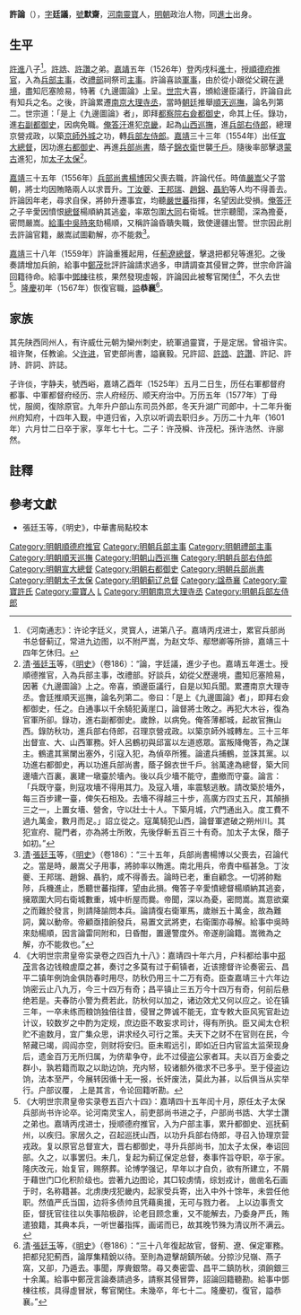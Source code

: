 {{明清人物信息框
| 姓名 = 許論
| 原名 =
| 圖片名稱= 
| 圖片大小 =
| 圖片說明 = 
| 最高職務 = 总督蓟辽兵部尚书
| 國家 = 大明 
| 爵位 =
| 籍貫 = [[河南|河南]][[靈寶縣|靈寶縣]]
| 族裔 = 
| 字號 = 
| 諡號 = 恭襄
| 出生日期 = 弘治八年
| 出生地點 = 
| 逝世日期 = 嘉靖四十五年丙寅闰十月
| 逝世地點 =
| 墓葬 = 墓在靈寳县城东南
| 配偶 = 
| 親屬 = （子）许倓（衡州知府）
| 出身 =
* 嘉靖五年丙戌科同進士出身
| 經歷 =
| 著作 = 
}}'''許論'''（{{bd|1495年||1566年|catIdx=X许}}），[[表字|字]]'''廷議'''，[[號|號]]'''默齋'''，[[河南承宣布政使司|河南]][[靈寶縣|靈寶]]人，[[明朝|明朝]]政治人物，同[[進士|進士]]出身。

==生平==
[[許進_(明朝)|許進]]八子<ref>《河南通志》：许论字廷义，灵寳人，进第八子。嘉靖丙戌进士，累官兵部尚书总督蓟辽，常进九边图，以不附严嵩，为赵文华、鄢𢡟卿等所排，嘉靖三十四年乞休归。</ref>。[[許誥|許誥]]、[[許讚|許讚]]之弟。[[嘉靖|嘉靖]]五年（1526年）登丙戌科[[進士|進士]]，授[[順德府|順德府]][[推官|推官]]，入為[[兵部|兵部]][[主事|主事]]，改[[禮部|禮部]]祠祭司[[主事|主事]]。許論喜談[[軍事|軍事]]，由於從小跟從父親在[[邊境|邊境]]，盡知厄塞險易，特著《九邊圖論》上呈。[[嘉靖帝|世宗]]大喜，頒給邊臣議行，許論自此有知兵之名。之後，許論累遷[[南京|南京]][[大理寺丞|大理寺丞]]，當時[[朝廷|朝廷]]推舉[[順天巡撫|順天巡撫]]，論名列第二。世宗道：「是上《九邊圖論》者」，即拜[[都察院|都察院]][[右僉都御史|右僉都御史]]，命其上任。錄功，進[[右副都御史|右副都御史]]，因病免職。[[俺答汗|俺答汗]]進犯[[京畿|京畿]]，起為[[山西巡撫|山西巡撫]]，進[[兵部右侍郎|兵部右侍郎]]，總理京營戎政，以築[[北京城墻|京師外城]]之功，轉[[兵部左侍郎|兵部左侍郎]]。[[嘉靖|嘉靖]]三十三年（1554年）出任[[宣大總督|宣大總督]]，因功進[[右都御史|右都御史]]、再進[[兵部尚書|兵部尚書]]，蔭子[[錦衣衛|錦衣衛]]世襲[[千戶|千戶]]。隨後率部擊退[[蒙古|蒙古]]進犯，加[[太子太保|太子太保]]<ref>[[清|清]]·[[張廷玉|張廷玉]]等，《[[明史|明史]]》（卷186）：“論，字廷議，進少子也。嘉靖五年進士。授順德推官，入為兵部主事，改禮部。好談兵，幼從父歷邊境，盡知厄塞險易，因著《九邊圖論》上之。帝喜，頒邊臣議行，自是以知兵聞。累遷南京大理寺丞。會廷推順天巡撫，論名列第二。帝曰：「是上《九邊圖論》者」，即拜右僉都御史，任之。白通事以千余騎犯黃崖口，論督將士敗之。再犯大木谷，復為官軍所卻。錄功，進右副都御史。歲餘，以病免。俺答薄都城，起故官撫山西。錄防秋功，進兵部右侍郎，召理京營戎政。以築京師外城轉左。三十三年出督宣、大、山西軍務。奸人呂鶴初與邱富以左道惑眾。富叛降俺答，為之謀主。鶴遣其黨闌出塞外，引寇入犯，為偵卒所獲。論遣兵捕鶴，並誅其黨。以功進右都御史，再以功進兵部尚書，蔭子錦衣世千戶。翁萬達為總督，築大同邊墻六百裏，裏建一墩臺於墻內。後以兵少墻不能守，盡撤而守臺。論言：「兵既守臺，則寇攻墻不得用其力。及寇入墻，率震駭逃散。請改築於墻外，每三百步建一臺，俾矢石相及。去墻不得越三十步，高廣方四丈五尺，其顛損三之一，上置女墻、營舍，守以壯士十人。下築月城，穴門通出入。度工費不過九萬金，數月而足。」詔立從之。寇萬騎犯山西，論督軍遮破之朔州川。其犯宣府、龍門者，亦為將士所敗，先後俘斬五百三十有奇。加太子太保，蔭子如初。”</ref>。

[[嘉靖|嘉靖]]三十五年（1556年）[[兵部尚書|兵部尚書]][[楊博|楊博]]因父喪去職，許論代任。時值[[嚴嵩|嚴嵩]]父子當朝，將士均因賄賂兩人以求晋升。[[丁汝夔|丁汝夔]]、[[王邦瑞|王邦瑞]]、[[趙錦_(正德進士)|趙錦]]、[[聶豹|聶豹]]等人均不得善去。許論因年老，尋求自保，將帥升遷事宜，均聽[[嚴世蕃|嚴世蕃]]指揮，名望因此受損。[[俺答汗|俺答汗]]之子辛愛因憤恨[[總督|總督]]楊順納其逃[[妾|妾]]，率眾包圍[[大同府|大同]]右衛城。世宗聽聞，深為擔憂，密問嚴嵩。[[給事中|給事中]][[吳時來|吳時來]]劾楊順，又稱許論昏聵失職，致使邊疆出警。世宗因此削去許論官籍，嚴嵩試圖勸解，亦不能救<ref>[[清|清]]·[[張廷玉|張廷玉]]等，《[[明史|明史]]》（卷186）：“三十五年，兵部尚書楊博以父喪去，召論代之。當是時，嚴嵩父子用事，將帥率以賄進。南北用兵，帝責中樞甚急。丁汝夔、王邦瑞、趙錦、聶豹，咸不得善去。論時已老，重自顧念。一切將帥黜陟，兵機進止，悉聽世蕃指揮，望由此損。俺答子辛愛憤總督楊順納其逃妾，擁眾圍大同右衛城數重，城中析屋而爨。帝聞，深以為憂，密問嵩。嵩意欲棄之而難於發言，則請降諭問本兵。論請復右衛軍馬，歲辦五十萬金，故為難詞，冀以動帝。帝顧亟措餉發兵，易置文武將吏，右衛圍亦尋解。給事中吳時來劾楊順，因言論雷同附和，日昏酣，置邊警度外。帝遂削論籍。嵩微為之解，亦不能救也。”</ref>。

[[嘉靖|嘉靖]]三十八年（1559年）許論重獲起用，任[[薊遼總督|薊遼總督]]，擊退把都兒等進犯。之後奏請增加兵餉，給事中[[鄭茂|鄭茂]]批評許論請求過多，申請調查其侵冒之弊，世宗命許論回籍待命。給事中[[鄧棟|鄧棟]]往核，果然發現虛報，許論因此被奪官閑住<ref>《大明世宗肃皇帝实录卷之四百九十八》：嘉靖四十年六月，户科都给事中[[郑茂|郑茂]]言各边钱粮虗糜之甚，奏讨之多莫有过于蓟镇者，近该摠督许论奏密云、昌平二镇年例饷金俱防春时用尽，防秋仍用三十二万有奇。臣查嘉靖三十六年边饷密云止八九万，今三十四万有奇；昌平镇止三五万今十四万有奇，何前后悬绝若是。夫春防小警为费若此，防秋何以加之，诸边效尤又何以应之。论在镇三年，一卒未练而粮饷独倍往昔，侵冒之弊诚不能无，宜专敕大臣风宪官赴边计议，较数岁之中酌为定规，庶边臣不敢妄求司计，得有所执。臣又闻太仓积贮不逾数月，宜广集众思，讲求经久可行之策。夫天下之财不在官则在民，今帑藏已竭，闾阎亦空，则财将安归。臣未暇远引，即如近日内官监太监荣现身后，遗金百万无所归属，为侪辈争夺，此不过侵盗公家者耳。夫以百万金委之群小，孰若籍而取之以助边饷，充内帑，较诸额外徵求不已多乎。至于侵盗边饷，法本至严，今展转因循十无一报，长奸废法，莫此为甚，以后俱当从实举行。户部议覆， 上是其言，令论回籍听勘。</ref>，不久去世<ref>《大明世宗肃皇帝实录卷五百六十四》：嘉靖四十五年闰十月，原任太子太保兵部尚书许论卒。论河南灵宝人，前吏部尚书进之子，户部尚书誥、大学士讚之弟也。嘉靖丙戌进士，授顺德府推官，入为户部主事，累升都御史、巡抚蓟州，以疾归。家居久之，召起巡抚山西，以功升兵部右侍郎，寻召入协理京营戎政。复以原官总督宣大，晋右都御史，寻升兵部尚书，加太子太保，奉诏回部。久之，以事罢归。未几，复起为蓟辽保定总督，奏事忤旨夺职，卒于家。隆庆改元，始复官，赐祭葬。论博学强记，早年以才自负，欲有所建立，不屑于藉世门□化积阶级也。尝著九边图论，其□较虏情，综划戎计，凿凿名石画于时，名称籍甚。北虏庚戌犯畿内，起家受兵寄，出入中外十馀年，未尝任他职。然值严氏当国，边将多债帅且凭藉奥援，无可与戮力者。 上以边事责文臣，督抚官往往以失事陷极辟，论老目顾念重，又不能解去，乃委身严氏，贿遣狼籍，其典本兵，一听世蕃指挥，画诺而已，故其晚节殊为清议所不满云。</ref>。[[隆慶_(明朝)|隆慶]]初年（1567年）恢復官職，[[謚|謚]]'''恭襄'''<ref>[[清|清]]·[[張廷玉|張廷玉]]等，《[[明史|明史]]》（卷186）：“三十八年復起故官，督薊、遼、保定軍務。把都兒犯薊西，論厚集精銳以待。至則為遊擊胡鎮所破。分掠沙兒嶺、燕子窩，又卻，乃遁去。事聞，厚賫銀幣。尋又奏密雲、昌平二鎮防秋，須餉銀三十余萬。給事中鄭茂言論奏請過多，請察其侵冒弊，詔論回籍聽勘。給事中鄧棟往核，具得虛冒狀，奪官閑住。未幾卒，年七十二。隆慶初，復官，謚恭襄。”</ref>。

==家族==
其先陕西同州人，有许威仕元朝为欒州刺史，統軍過靈寶，于是定居。曾祖许实。祖许聚，任教谕。父[[許進_(明朝)|许进]]，官吏部尚書，謚襄毅。兄許詔、[[許誥|許誥]]、[[許讚|許讚]]、許記、許詩、許詞、許誌。

子许倓，字静夫，號西峪，嘉靖乙酉年（1525年）五月二日生，历任右軍都督府都事、中軍都督府经历、宗人府经历、顺天府治中。万历五年（1577年）丁母忧，服阕，復除原官。九年升户部山东司员外郎，冬天升湖广司郎中，十二年升衡州府知府，十四年入觐，中道归省，入京以听调去职归乡。万历二十九年（1601年）六月廿二日卒于家，享年七十七。二子：许茂橓、许茂杞。孫许浩然、许廓然。

==註釋==
{{Reflist}}

==參考文獻==
*張廷玉等，《明史》，中華書局點校本

{{start box}}
{{s-off}}
{{succession box|應檟|[[趙時春|趙時春]]|[[明朝山西巡撫|明朝山西巡撫]]|1550年-1553年}}
{{succession box|[[侯鉞|侯鉞]]|[[王忬|王忬]]|[[明朝大同巡撫|明朝大同巡撫]]|1554年}}
{{succession box|[[楊博|楊博]]|[[楊博|楊博]]|[[明朝兵部尚書|明朝兵部尚書]]|1556年-1558年}}
{{succession box|[[楊博|楊博]]|[[楊選|楊選]]|[[薊遼總督|明朝薊遼總督]]|1559年-1561年}}
{{end box}}
{{嘉靖五年丙戌科殿試金榜}}
{{靈寶許進家族}}
{{DEFAULTSORT:Xu许}}

[[Category:明朝順德府推官|Category:明朝順德府推官]]
[[Category:明朝兵部主事|Category:明朝兵部主事]]
[[Category:明朝禮部主事|Category:明朝禮部主事]]
[[Category:明朝順天巡撫|Category:明朝順天巡撫]]
[[Category:明朝山西巡撫|Category:明朝山西巡撫]]
[[Category:明朝兵部右侍郎|Category:明朝兵部右侍郎]]
[[Category:明朝宣大總督|Category:明朝宣大總督]]
[[Category:明朝右都御史|Category:明朝右都御史]]
[[Category:明朝兵部尚書|Category:明朝兵部尚書]]
[[Category:明朝太子太保|Category:明朝太子太保]]
[[Category:明朝蓟辽总督|Category:明朝蓟辽总督]]
[[Category:諡恭襄|Category:諡恭襄]]
[[Category:靈寶許氏|Category:靈寶許氏]]
[[Category:靈寶人|Category:靈寶人]]	
[[Category:許姓|L]]
[[Category:明朝南京大理寺丞|Category:明朝南京大理寺丞]]
[[Category:明朝兵部左侍郎|Category:明朝兵部左侍郎]]